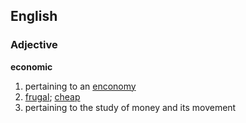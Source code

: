 ==English==

===Adjective===
'''economic'''
#pertaining to an [[enconomy]]
#[[frugal]]; [[cheap]]
#pertaining to the study of money and its movement
